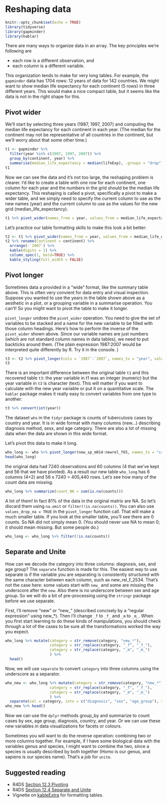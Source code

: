 # Reshaping data {#pivot}

```r
knitr::opts_chunk$set(echo = TRUE)
library(tidyverse)
library(gapminder)
library(hablar)
```

There are many ways to organize data in an array. The key principles we're following are

* each row is a different observation, and
* each column is a different variable.

This organization tends to make for very long tables. For example, the `gapminder` data has 1704 rows: 12 years of data for 142 countries. We might want to show median life expectancy for each continent (5 rows) in three different years. This would make a nice compact table, but it seems like the data is not in the right shape for this.

## Pivot wider

We'll start by selecting three years (1987, 1997, 2007) and computing the median life expectancy for each continent in each year. (The median for the continent may not be representative of all countries in the continent, but we'll worry about that some other time.)


```r
t1 <- gapminder %>% 
  filter(year %in% c(1987, 1997, 2007)) %>%
  group_by(continent, year) %>%
  summarise(median_life_expectancy = median(lifeExp), .groups = "drop")
t1
```

Now we can see the data and it's not too large, the reshaping problem is clearer. I'd like to create a table with one row for each continent, one column for each year and the numbers in the grid should be the median life expectancy. This reshaping is called a pivot, specifically a pivot to make a wider table, and we simply need to specify the current column to use as the new names (year) and the current column to use as the values for the new grid (median_life_expectancy).

```r
t1 %>% pivot_wider(names_from = year, values_from = median_life_expectancy)
```

Let's practice our table formatting skills to make this look a bit better:

```r
t2 <- t1 %>% pivot_wider(names_from = year, values_from = median_life_expectancy)
t2 %>% rename(Continent = continent) %>%
  arrange(-`2007`) %>%
  kable(digits = 1) %>%
  column_spec(1, bold=TRUE) %>%
  kable_styling(full_width = FALSE)
```


## Pivot longer

Sometimes data a provided in a "wide" format, like the summary table above. This is often very convient for data entry and visual inspection. Suppose you wanted to use the years in the table shown above as a aesthetic in a plot, or a grouping variable in a summarise operation. You can't! So you might want to pivot the table to make it longer.

`pivot_longer` undoes the `pivot_wider` operation. You need to give the set of variables to be stacked and a name for the new variable to be filled with those column headings. Here's how to perform the inverse of the `pivot_wider` shown above. Since our variable names are just numbers (which are not standard column names in data tables), we need to put backticks around them. (The plain expression 1987:2007 would be interpreted quite differently by R. Try it in the console. )

```r
t3 <- t2 %>% pivot_longer(cols = `1987`:`2007`, names_to = "year", values_to = "median_life_expectancy")
t3
```

There is an important difference between the original table `t1` and this recovered table `t3`: the year variable in t1 was an integer (numeric) but the year variable in `t3` is character (text). This will matter if you want to calculate with the new year variable or put it on a quantitative scale. The `hablar` package makes it really easy to convert variables from one type to another:

```r
t3 %>% convert(int(year))
```

The dataset `who` in the `tidyr` package is counts of tuberculosis cases by country and year. It is in wide format with many columns (new...) describing diagnosis method, sesx, and age category. There are also a lot of missing data when the data are shown in this wide format. 

Let's pivot this data to make it long.

```r
who_long <- who %>% pivot_longer(new_sp_m014:newrel_f65, names_to = "category", values_to = "counts")
head(who_long)
```

the original data had 7240 observations and 60 columns (4 that we've kept and 56 that we have pivoted). As a result our new table `who_long` has 6 columns (4+2) and 56 x 7240 = 405,440 rows. Let's see how many of the count data are missing.

```r
who_long %>% summarize(count_NA = sum(is.na(counts)))
```

A lot of them! In fact 81% of the data in the original matrix are NA. So let's discard them using `na.omit` or `filter(!is.na(counts))`. You can also use `values_drop_na = TRUE` in the `pivot_longer` function call. That will make a much smaller table. If you look at the smaller table, you'll see there are 0 counts. So NA did not simply mean 0. (You should never use NA to mean 0; it should mean missing. But some people do.) 

```r
who_long <- who_long %>% filter(!is.na(counts))
```

## Separate and Unite

How can we decode the category into three columns: diagnosis, sex, and age group? The `separate` function is made for this. The easiest way to use separate is if the variable you are separating is consistently structured with the same character between each column, such as new_rel_f_2534. That's not the case here: some values start with `new_` and some are missing the underscore after the `new`. Also there is no underscore between sex and age group. So we will do a bit of pre-processing using the `stringr` package before we use separate.

First, I'll remove "new" or "new_" (described concisely by a "regular expression" using new_*). Then I'll change `_f` to `_f_` and `_m` to `_m_`. When you first start learning to do these kinds of manipulations, you should check through a lot of the cases to be sure all the transformations worked the way you expect.

```r
who_long %>% mutate(category = str_remove(category, "new_*"),
                    category = str_replace(category, "_f", "_f_"),
                    category = str_replace(category, "_m", "_m_")
                    ) %>% 
  head()
```

Now, we will use `separate` to convert `category` into three columns using the underscore as a separator.

```r
who_new <- who_long %>% mutate(category = str_remove(category, "new_*"),
                    category = str_replace(category, "_f", "_f_"),
                    category = str_replace(category, "_m", "_m_")
                    ) %>% 
  separate(col = category, into = c("diagnosis", "sex", "age_group"), sep="_")
who_new %>% head()
```

Now we can use the `dplyr` methods group_by and summarize to count cases by sex, age group, diagnosis, country, and year. Or we can use these new variables in data visualizations for facets or colours.

Sometimes you will want to do the reverse operation: combining two or more columns together. For example, if I have some biological data with the variables genus and species, I might want to combine the two, since a species is usually described by both together (Homo is our genus, and sapiens is our species name). That's a job for `unite`.


## Suggested reading

* R4DS [Section 12.3 Pivoting](https://r4ds.had.co.nz/tidy-data.html#pivoting)
* R4DS [Sextion 12.4 Separate and Unite](https://r4ds.had.co.nz/tidy-data.html#separating-and-uniting)
* Vignette on [kableExtra](https://cran.r-project.org/web/packages/kableExtra/vignettes/awesome_table_in_html.html) for formatting tables.
